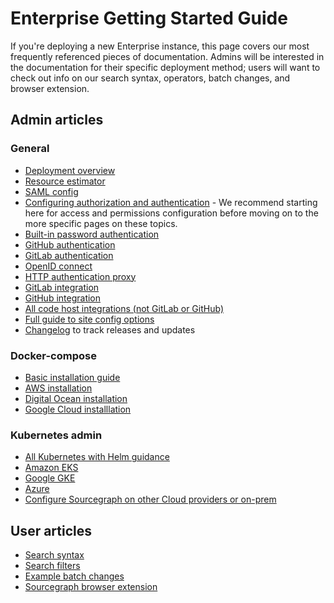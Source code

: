 # Enterprise Getting Started Guide

If you're deploying a new Enterprise instance, this page covers our most frequently referenced pieces of documentation. Admins will be interested in the documentation for their specific deployment method; users will want to check out info on our search syntax, operators, batch changes, and browser extension.

## Admin articles

### General
- [Deployment overview](/admin/deploy/)
- [Resource estimator](https://docs.sourcegraph.com/admin/deploy/resource_estimator)
- [SAML config](/admin/auth/saml/)
- [Configuring authorization and authentication](/admin/config/authorization_and_authentication) - We recommend starting here for access and permissions configuration before moving on to the more specific pages on these topics.
- [Built-in password authentication](/admin/auth/#builtin-password-authentication)
- [GitHub authentication](/admin/auth/#github)
- [GitLab authentication](/admin/auth/#gitlab)
- [OpenID connect](/admin/auth/#openid-connect)
- [HTTP authentication proxy](/admin/auth/#http-authentication-proxies)
- [GitLab integration](/integration/gitlab)
- [GitHub integration](/integration/github)
- [All code host integrations (not GitLab or GitHub)](/integration/#integrations)
- [Full guide to site config options](/admin/config/site_config#auth-sessionExpiry)
- [Changelog](https://sourcegraph.com/github.com/sourcegraph/sourcegraph/-/blob/CHANGELOG) to track releases and updates

### Docker-compose
- [Basic installation guide](/admin/deploy/docker-compose/)
- [AWS installation](/admin/deploy/docker-compose/aws)
- [Digital Ocean installation](/admin/deploy/docker-compose/digitalocean)
- [Google Cloud installlation](/admin/deploy/docker-compose/google_cloud)

### Kubernetes admin
- [All Kubernetes with Helm guidance](/admin/deploy/kubernetes/helm)
- [Amazon EKS](/admin/deploy/kubernetes/helm#configure-sourcegraph-on-elastic-kubernetes-service-eks)
- [Google GKE](/admin/deploy/kubernetes/helm#configure-sourcegraph-on-google-kubernetes-engine-gke)
- [Azure](/admin/deploy/kubernetes/helm#configure-sourcegraph-on-azure-managed-kubernetes-service-aks)
- [Configure Sourcegraph on other Cloud providers or on-prem](/admin/deploy/kubernetes/helm#configure-sourcegraph-on-other-cloud-providers-or-on-prem)

## User articles
- [Search syntax](/code-search/queries)
- [Search filters](/code-search/queries#filters-all-searches)
- [Example batch changes](/batch_changes/tutorials/)
- [Sourcegraph browser extension](/integration/browser_extension)
